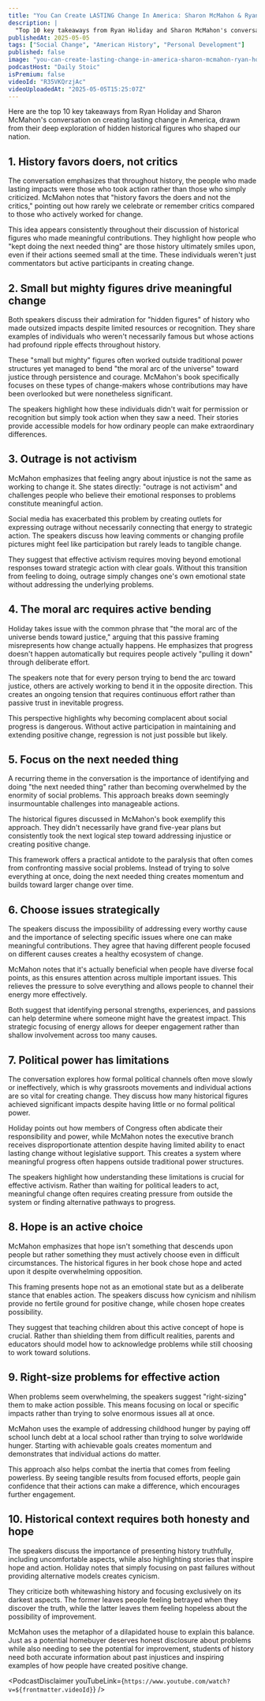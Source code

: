 ```yaml
---
title: "You Can Create LASTING Change In America: Sharon McMahon & Ryan Holiday"
description: |
  "Top 10 key takeaways from Ryan Holiday and Sharon McMahon's conversation on creating lasting change in America, drawn from their deep exploration of hidden historical figures who shaped our nation."
publishedAt: 2025-05-05
tags: ["Social Change", "American History", "Personal Development"]
published: false
image: "you-can-create-lasting-change-in-america-sharon-mcmahon-ryan-holiday.jpg"
podcastHost: "Daily Stoic"
isPremium: false
videoId: "R35VKQrzjAc"
videoUploadedAt: "2025-05-05T15:25:07Z"
---
```



<PodcastSummaryPageLayout frontmatter={frontmatter}>

Here are the top 10 key takeaways from Ryan Holiday and Sharon McMahon's conversation on creating lasting change in America, drawn from their deep exploration of hidden historical figures who shaped our nation.

## 1. History favors doers, not critics

The conversation emphasizes that throughout history, the people who made lasting impacts were those who took action rather than those who simply criticized. McMahon notes that "history favors the doers and not the critics," pointing out how rarely we celebrate or remember critics compared to those who actively worked for change.

This idea appears consistently throughout their discussion of historical figures who made meaningful contributions. They highlight how people who "kept doing the next needed thing" are those history ultimately smiles upon, even if their actions seemed small at the time. These individuals weren't just commentators but active participants in creating change.

## 2. Small but mighty figures drive meaningful change

Both speakers discuss their admiration for "hidden figures" of history who made outsized impacts despite limited resources or recognition. They share examples of individuals who weren't necessarily famous but whose actions had profound ripple effects throughout history.

These "small but mighty" figures often worked outside traditional power structures yet managed to bend "the moral arc of the universe" toward justice through persistence and courage. McMahon's book specifically focuses on these types of change-makers whose contributions may have been overlooked but were nonetheless significant.

The speakers highlight how these individuals didn't wait for permission or recognition but simply took action when they saw a need. Their stories provide accessible models for how ordinary people can make extraordinary differences.

## 3. Outrage is not activism

McMahon emphasizes that feeling angry about injustice is not the same as working to change it. She states directly: "outrage is not activism" and challenges people who believe their emotional responses to problems constitute meaningful action.

Social media has exacerbated this problem by creating outlets for expressing outrage without necessarily connecting that energy to strategic action. The speakers discuss how leaving comments or changing profile pictures might feel like participation but rarely leads to tangible change.

They suggest that effective activism requires moving beyond emotional responses toward strategic action with clear goals. Without this transition from feeling to doing, outrage simply changes one's own emotional state without addressing the underlying problems.

## 4. The moral arc requires active bending

Holiday takes issue with the common phrase that "the moral arc of the universe bends toward justice," arguing that this passive framing misrepresents how change actually happens. He emphasizes that progress doesn't happen automatically but requires people actively "pulling it down" through deliberate effort.

The speakers note that for every person trying to bend the arc toward justice, others are actively working to bend it in the opposite direction. This creates an ongoing tension that requires continuous effort rather than passive trust in inevitable progress.

This perspective highlights why becoming complacent about social progress is dangerous. Without active participation in maintaining and extending positive change, regression is not just possible but likely.

## 5. Focus on the next needed thing

A recurring theme in the conversation is the importance of identifying and doing "the next needed thing" rather than becoming overwhelmed by the enormity of social problems. This approach breaks down seemingly insurmountable challenges into manageable actions.

The historical figures discussed in McMahon's book exemplify this approach. They didn't necessarily have grand five-year plans but consistently took the next logical step toward addressing injustice or creating positive change.

This framework offers a practical antidote to the paralysis that often comes from confronting massive social problems. Instead of trying to solve everything at once, doing the next needed thing creates momentum and builds toward larger change over time.

## 6. Choose issues strategically

The speakers discuss the impossibility of addressing every worthy cause and the importance of selecting specific issues where one can make meaningful contributions. They agree that having different people focused on different causes creates a healthy ecosystem of change.

McMahon notes that it's actually beneficial when people have diverse focal points, as this ensures attention across multiple important issues. This relieves the pressure to solve everything and allows people to channel their energy more effectively.

Both suggest that identifying personal strengths, experiences, and passions can help determine where someone might have the greatest impact. This strategic focusing of energy allows for deeper engagement rather than shallow involvement across too many causes.

## 7. Political power has limitations

The conversation explores how formal political channels often move slowly or ineffectively, which is why grassroots movements and individual actions are so vital for creating change. They discuss how many historical figures achieved significant impacts despite having little or no formal political power.

Holiday points out how members of Congress often abdicate their responsibility and power, while McMahon notes the executive branch receives disproportionate attention despite having limited ability to enact lasting change without legislative support. This creates a system where meaningful progress often happens outside traditional power structures.

The speakers highlight how understanding these limitations is crucial for effective activism. Rather than waiting for political leaders to act, meaningful change often requires creating pressure from outside the system or finding alternative pathways to progress.

## 8. Hope is an active choice

McMahon emphasizes that hope isn't something that descends upon people but rather something they must actively choose even in difficult circumstances. The historical figures in her book chose hope and acted upon it despite overwhelming opposition.

This framing presents hope not as an emotional state but as a deliberate stance that enables action. The speakers discuss how cynicism and nihilism provide no fertile ground for positive change, while chosen hope creates possibility.

They suggest that teaching children about this active concept of hope is crucial. Rather than shielding them from difficult realities, parents and educators should model how to acknowledge problems while still choosing to work toward solutions.

## 9. Right-size problems for effective action

When problems seem overwhelming, the speakers suggest "right-sizing" them to make action possible. This means focusing on local or specific impacts rather than trying to solve enormous issues all at once.

McMahon uses the example of addressing childhood hunger by paying off school lunch debt at a local school rather than trying to solve worldwide hunger. Starting with achievable goals creates momentum and demonstrates that individual actions do matter.

This approach also helps combat the inertia that comes from feeling powerless. By seeing tangible results from focused efforts, people gain confidence that their actions can make a difference, which encourages further engagement.

## 10. Historical context requires both honesty and hope

The speakers discuss the importance of presenting history truthfully, including uncomfortable aspects, while also highlighting stories that inspire hope and action. Holiday notes that simply focusing on past failures without providing alternative models creates cynicism.

They criticize both whitewashing history and focusing exclusively on its darkest aspects. The former leaves people feeling betrayed when they discover the truth, while the latter leaves them feeling hopeless about the possibility of improvement.

McMahon uses the metaphor of a dilapidated house to explain this balance. Just as a potential homebuyer deserves honest disclosure about problems while also needing to see the potential for improvement, students of history need both accurate information about past injustices and inspiring examples of how people have created positive change.

<PodcastDisclaimer
  youTubeLink={`https://www.youtube.com/watch?v=${frontmatter.videoId}`}
/>

</PodcastSummaryPageLayout>
